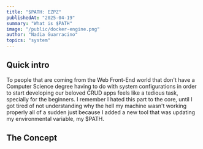```yaml
---
title: "$PATH: EZPZ"
publishedAt: "2025-04-19"
summary: "What is $PATH"
image: "/public/docker-engine.png"
author: "Nadia Guarracino"
topics: "system"
---
```



## Quick intro

To people that are coming from the Web Front-End world that don't have a Computer Science degree
having to do with system configurations in order to start developing our beloved CRUD apps feels like
a tedious task, specially for the beginners. I remember I hated this part to the core, until I got
tired of not understanding why the hell my machine wasn't working properly all of a sudden just because
I added a new tool that was updating my environmental variable, my $PATH.

## The Concept
